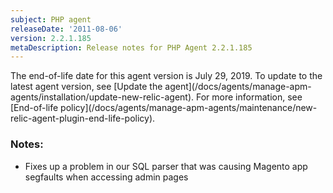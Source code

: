 ```yaml
---
subject: PHP agent
releaseDate: '2011-08-06'
version: 2.2.1.185
metaDescription: Release notes for PHP Agent 2.2.1.185
---
```


<Callout variant="important">
  The end-of-life date for this agent version is July 29, 2019. To update to the latest agent version, see [Update the agent](/docs/agents/manage-apm-agents/installation/update-new-relic-agent). For more information, see [End-of-life policy](/docs/agents/manage-apm-agents/maintenance/new-relic-agent-plugin-end-life-policy).
</Callout>

### Notes:

* Fixes up a problem in our SQL parser that was causing Magento app segfaults when accessing admin pages
